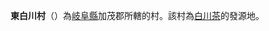 {{日本町村|
自治體名=東白川|
町村=村|
圖像=[[File:Shirakawatya01.jpg|240px]]|
圖像說明=五加地區的[[白川茶|白川茶]]茶園|
町村章=|
日文原名=東白川村|
平假名=ひがししらかわむら|
羅馬字拼音=Higashishirakawa-mura|
都道府縣=岐阜縣|
支廳=|
郡=加茂郡|
編號=21507-4|
面積=87.11|
邊界未定=|
人口=2,819|
統計時間=2006年9月1日 |
自治體=[[白川町_(日本)|白川町]]、[[中津川市|中津川市]]|
樹=|
花=|
其他象徵物=|
其他象徵=|
郵遞區號=509-1392|
所在地=加茂郡東白川村神土548番地 |
電話號碼=574-78-3111|
外部連結=http://www.vill.higashishirakawa.gifu.jp/|
經度= |
緯度= |
地圖=[[File:Higashishirakawa_in_Gifu_Prefecture.png|250px]]|
參考資料= |
}}
'''東白川村'''（{{jpn|j=東白川村|hg=ひがししらかわむら|rm=Higashishirakawa mura|f=y}}）為[[岐阜縣|岐阜縣]]加茂郡所轄的村。該村為[[白川茶|白川茶]]的發源地。
{{岐阜縣}}
{{Authority control}}
{{日本地理小作品}}